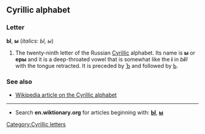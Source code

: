 {{see|Appendix:Variations of 'i'}}

==Cyrillic alphabet==
===Letter===
'''Ы''', '''ы''' (''italics: Ы, ы'')

#The twenty-ninth letter of the Russian [[Cyrillic]] alphabet. Its name is '''ы''' {{IPAchar|(ɨ)}} or '''еры''' {{IPAchar|(jɛrɨˊ)}} and it is a deep-throated vowel that is somewhat like the '''i''' in ''b'''i'''ll'' with the tongue retracted. It is preceded by [[ъ|Ъ]] and followed by [[ь|Ь]].

===See also===
*[[w:Cyrillic alphabet|Wikipedia article on the Cyrillic alphabet]]

----

*Search '''en.wiktionary.org''' for articles beginning with: '''[http://en.wiktionary.org/w/index.php?title=Special%3AAllpages&from=%D0%AB&namespace=0 Ы]''', '''[http://en.wiktionary.org/w/index.php?title=Special%3AAllpages&from=%D1%8B&namespace=0 ы]'''

[[Category:Cyrillic letters]]